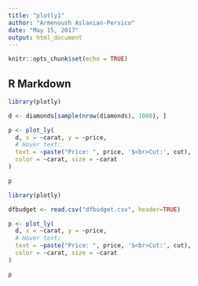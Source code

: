 ```yaml
---
title: "plotly1"
author: "Armenoush Aslanian-Persico"
date: "May 15, 2017"
output: html_document
---
```


```r
knitr::opts_chunk$set(echo = TRUE)
```

## R Markdown


```r
library(plotly)

d <- diamonds[sample(nrow(diamonds), 1000), ]

p <- plot_ly(
  d, x = ~carat, y = ~price,
  # Hover text:
  text = ~paste("Price: ", price, '$<br>Cut:', cut),
  color = ~carat, size = ~carat
)

p
```

```r
library(plotly)

dfbudget <- read.csv("dfbudget.csv", header=TRUE)

p <- plot_ly(
  d, x = ~carat, y = ~price,
  # Hover text:
  text = ~paste("Price: ", price, '$<br>Cut:', cut),
  color = ~carat, size = ~carat
)

p
```
